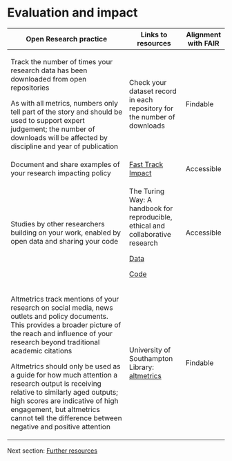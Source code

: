 # Evaluation and impact {#sec-evaluating}

+----------------------------------------------------------------------------------------------------------------------------------------------------------------------------------------------------------------------------------------------------------------------+-------------------------------------------------------------------------------------------------------------+---------------------+
| Open Research practice                                                                                                                                                                                                                                               | Links to resources                                                                                          | Alignment with FAIR |
+======================================================================================================================================================================================================================================================================+=============================================================================================================+=====================+
| Track the number of times your research data has been downloaded from open repositories                                                                                                                                                                              | Check your dataset record in each repository for the number of downloads                                    | Findable            |
|                                                                                                                                                                                                                                                                      |                                                                                                             |                     |
| As with all metrics, numbers only tell part of the story and should be used to support expert judgement; the number of downloads will be affected by discipline and year of publication                                                                              |                                                                                                             |                     |
+----------------------------------------------------------------------------------------------------------------------------------------------------------------------------------------------------------------------------------------------------------------------+-------------------------------------------------------------------------------------------------------------+---------------------+
| Document and share examples of your research impacting policy                                                                                                                                                                                                        | [Fast Track Impact](https://www.fasttrackimpact.com/)                                                       | Accessible          |
+----------------------------------------------------------------------------------------------------------------------------------------------------------------------------------------------------------------------------------------------------------------------+-------------------------------------------------------------------------------------------------------------+---------------------+
| Studies by other researchers building on your work, enabled by open data and sharing your code                                                                                                                                                                       | The Turing Way: A handbook for reproducible, ethical and collaborative research                             | Accessible          |
|                                                                                                                                                                                                                                                                      |                                                                                                             |                     |
|                                                                                                                                                                                                                                                                      | [Data](https://the-turing-way.netlify.app/reproducible-research/rdm/rdm-sharing)                            |                     |
|                                                                                                                                                                                                                                                                      |                                                                                                             |                     |
|                                                                                                                                                                                                                                                                      | [Code](https://the-turing-way.netlify.app/reproducible-research/code-reuse)                                 |                     |
+----------------------------------------------------------------------------------------------------------------------------------------------------------------------------------------------------------------------------------------------------------------------+-------------------------------------------------------------------------------------------------------------+---------------------+
| Altmetrics track mentions of your research on social media, news outlets and policy documents. This provides a broader picture of the reach and influence of your research beyond traditional academic citations                                                     | University of Southampton Library: [altmetrics](https://library.soton.ac.uk/bibliometrics/altmetrics/guide) | Findable            |
|                                                                                                                                                                                                                                                                      |                                                                                                             |                     |
| Altmetrics should only be used as a guide for how much attention a research output is receiving relative to similarly aged outputs; high scores are indicative of high engagement, but altmetrics cannot tell the difference between negative and positive attention |                                                                                                             |                     |
+----------------------------------------------------------------------------------------------------------------------------------------------------------------------------------------------------------------------------------------------------------------------+-------------------------------------------------------------------------------------------------------------+---------------------+

Next section: [Further resources](Resources.qmd#sec-resources)
